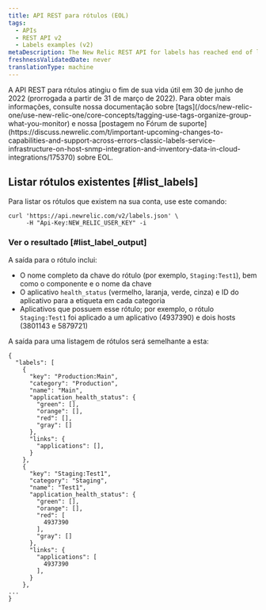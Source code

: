 ```yaml
---
title: API REST para rótulos (EOL)
tags:
  - APIs
  - REST API v2
  - Labels examples (v2)
metaDescription: The New Relic REST API for labels has reached end of life. Use tags instead.
freshnessValidatedDate: never
translationType: machine
---
```


<Callout variant="important">
  A API REST para rótulos atingiu o fim de sua vida útil em 30 de junho de 2022 (prorrogada a partir de 31 de março de 2022). Para obter mais informações, consulte nossa documentação sobre [tags](/docs/new-relic-one/use-new-relic-one/core-concepts/tagging-use-tags-organize-group-what-you-monitor) e nossa [postagem no Fórum de suporte](https://discuss.newrelic.com/t/important-upcoming-changes-to-capabilities-and-support-across-errors-classic-labels-service-infrastructure-on-host-snmp-integration-and-inventory-data-in-cloud-integrations/175370) sobre EOL.
</Callout>

## Listar rótulos existentes [#list_labels]

Para listar os rótulos que existem na sua conta, use este comando:

```
curl 'https://api.newrelic.com/v2/labels.json' \
     -H "Api-Key:NEW_RELIC_USER_KEY" -i
```

### Ver o resultado [#list_label_output]

A saída para o rótulo inclui:

* O nome completo da chave do rótulo (por exemplo, `Staging:Test1`), bem como o componente e o nome da chave
* O aplicativo `health_status` (vermelho, laranja, verde, cinza) e ID do aplicativo para a etiqueta em cada categoria
* Aplicativos que possuem esse rótulo; por exemplo, o rótulo `Staging:Test1` foi aplicado a um aplicativo (4937390) e dois hosts (3801143 e 5879721)

A saída para uma listagem de rótulos será semelhante a esta:

```
{
  "labels": [
    {
      "key": "Production:Main",
      "category": "Production",
      "name": "Main",
      "application_health_status": {
        "green": [],
        "orange": [],
        "red": [],
        "gray": []
      },
      "links": {
        "applications": [],
      }
    },
    {
      "key": "Staging:Test1",
      "category": "Staging",
      "name": "Test1",
      "application_health_status": {
        "green": [],
        "orange": [],
        "red": [
          4937390
        ],
        "gray": []
      },
      "links": {
        "applications": [
          4937390
        ],
      }
    },
...
}
```

